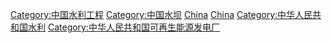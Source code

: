{{Commonscat|Hydroelectric power plants in China}}

[[Category:中国水利工程|Category:中国水利工程]]
[[Category:中国水坝|Category:中国水坝]]
[[Category:各国水电站|China]]
[[Category:亚洲水电站|China]]
[[Category:中华人民共和国水利|Category:中华人民共和国水利]]
[[Category:中华人民共和国可再生能源发电厂|Category:中华人民共和国可再生能源发电厂]]